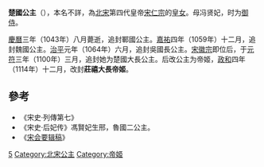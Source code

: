 {{東亞女性歷史人物
| 名稱=楚國公主
| 身份=[[宋朝|宋朝]]公主
| 畫像=
| 說明=
| 姓=赵
| 名=
| 封爵=[[公主|公主]]，[[帝姬|帝姬]]
| 位號=
| 封號=鄆國公主，魏國公主，吳國長公主，楚國大長公主，莊禧大長帝姬
| 出生年=
| 逝世年=1043年
| 諡號=
| 墳墓=
| 父親=[[宋仁宗|宋仁宗]]
| 同胞兄弟=
| 母親=[[冯贤妃|冯贤妃]]
|}}
'''楚國公主'''（{{bd|？||1043年||catIdx=Z}}），本名不詳，為[[北宋|北宋]]第四代皇帝[[宋仁宗|宋仁宗]]的[[皇女|皇女]]。母冯贤妃，时为[[宫女|御侍]]。

[[慶曆|慶曆]]三年（1043年）八月薨逝，追封鄆國公主。[[嘉祐|嘉祐]]四年（1059年）十二月，追封魏國公主。[[治平_(北宋)|治平]]元年（1064年）六月，追封吳國長公主。[[宋徽宗|宋徽宗]]即位后，于[[元符|元符]]三年（1100年）三月，追封她为楚國大長公主。后改公主为帝姬，[[政和|政和]]四年（1114年）十二月，改封'''莊禧大長帝姬'''。

==參考==
*《宋史·列傳第七》
*《宋史·后妃传》馮賢妃生邢，魯國二公主。
*《[[宋会要辑稿|宋会要辑稿]]》
{{宋仁宗皇室}}
[[Category:宋仁宗皇女|5]]
[[Category:北宋公主|Category:北宋公主]]
[[Category:帝姬|Category:帝姬]]